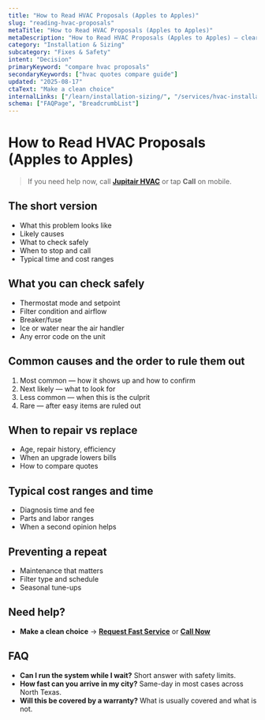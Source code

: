 ```yaml
---
title: "How to Read HVAC Proposals (Apples to Apples)"
slug: "reading-hvac-proposals"
metaTitle: "How to Read HVAC Proposals (Apples to Apples)"
metaDescription: "How to Read HVAC Proposals (Apples to Apples) — clear steps, practical fixes, and when to call a pro in North Texas."
category: "Installation & Sizing"
subcategory: "Fixes & Safety"
intent: "Decision"
primaryKeyword: "compare hvac proposals"
secondaryKeywords: ["hvac quotes compare guide"]
updated: "2025-08-17"
ctaText: "Make a clean choice"
internalLinks: ["/learn/installation-sizing/", "/services/hvac-installation/"]
schema: ["FAQPage", "BreadcrumbList"]
---
```

# How to Read HVAC Proposals (Apples to Apples)

> If you need help now, call **[Jupitair HVAC](/contact)** or tap **Call** on mobile.

## The short version
- What this problem looks like
- Likely causes
- What to check safely
- When to stop and call
- Typical time and cost ranges

## What you can check safely
- Thermostat mode and setpoint
- Filter condition and airflow
- Breaker/fuse
- Ice or water near the air handler
- Any error code on the unit

## Common causes and the order to rule them out
1. Most common — how it shows up and how to confirm
2. Next likely — what to look for
3. Less common — when this is the culprit
4. Rare — after easy items are ruled out

## When to repair vs replace
- Age, repair history, efficiency
- When an upgrade lowers bills
- How to compare quotes

## Typical cost ranges and time
- Diagnosis time and fee
- Parts and labor ranges
- When a second opinion helps

## Preventing a repeat
- Maintenance that matters
- Filter type and schedule
- Seasonal tune-ups

## Need help?
- **Make a clean choice** → **[Request Fast Service](/contact)** or **[Call Now](tel:+1-XXX-XXX-XXXX)**

## FAQ
- **Can I run the system while I wait?** Short answer with safety limits.
- **How fast can you arrive in my city?** Same-day in most cases across North Texas.
- **Will this be covered by a warranty?** What is usually covered and what is not.
